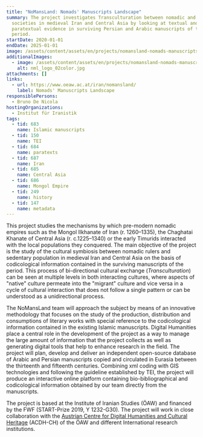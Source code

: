 ```yaml
---
title: "NoMansLand: Nomads' Manuscripts Landscape"
summary: The project investigates Transculturation between nomadic and sedentary
  societies in medieval Iran and Central Asia by looking at textual and
  paratextual evidence in surviving Persian and Arabic manuscripts of the
  period.
startDate: 2020-01-01
endDate: 2025-01-01
image: /assets/content/assets/en/projects/nomansland-nomads-manuscripts-landscape/leiden6.jpg
additionalImages:
  - image: /assets/content/assets/en/projects/nomansland-nomads-manuscripts-landscape/additionalImages/nml_logo_02color.jpg
    alt: nml_logo_02color.jpg
attachments: []
links:
  - url: https://www.oeaw.ac.at/iran/nomansland/
    label: Nomads' Manuscripts Landscape
responsiblePersons:
  - Bruno De Nicola
hostingOrganizations:
  - Institut für Iranistik
tags:
  - tid: 683
    name: Islamic manuscripts
  - tid: 150
    name: TEI
  - tid: 684
    name: paratexts
  - tid: 687
    name: Iran
  - tid: 685
    name: Central Asia
  - tid: 686
    name: Mongol Empire
  - tid: 249
    name: history
  - tid: 147
    name: metadata
---
```

This project studies the mechanisms by which pre-modern nomadic empires such as the Mongol Ilkhanate of Iran (r. 1260–1335), the Chaghatai Khanate of Central Asia (r. c.1225–1340) or the early Timurids interacted with the local populations they conquered. The main objective of the project is the study of the cultural symbiosis between nomadic rulers and sedentary population in medieval Iran and Central Asia on the basis of codicological information contained in the surviving manuscripts of the period. This process of bi-directional cultural exchange (_Transculturation_) can be seen at multiple levels in both interacting cultures, where aspects of "native" culture permeate into the "migrant" culture and vice versa in a cycle of cultural interaction that does not follow a single pattern or can be understood as a unidirectional process.

The NoMansLand team will approach the subject by means of an innovative methodology that focuses on the study of the production, distribution and consumptions of literary works with special reference to the codicological information contained in the existing Islamic manuscripts. Digital Humanities place a central role in the development of the project as a way to manage the large amount of information that the project collects as well as generating digital tools that help to enhance research in the field. The project will plan, develop and deliver an independent open-source database of Arabic and Persian manuscripts copied and circulated in Eurasia between the thirteenth and fifteenth centuries. Combining xml coding with GIS technologies and following the guideline established by TEI, the project will produce an interactive online platform containing bio-bibliographical and codicological information obtained by our team directly from the manuscripts.

The project is based at the Institute of Iranian Studies (ÖAW) and financed by the FWF (START-Prize 2019, Y 1232-G30). The project will work in close collaboration with the [Austrian Centre for Digital Humanities and Cultural Heritage](https://www.oeaw.ac.at/acdh/) (ACDH-CH) of the ÖAW and different International research institutions.
